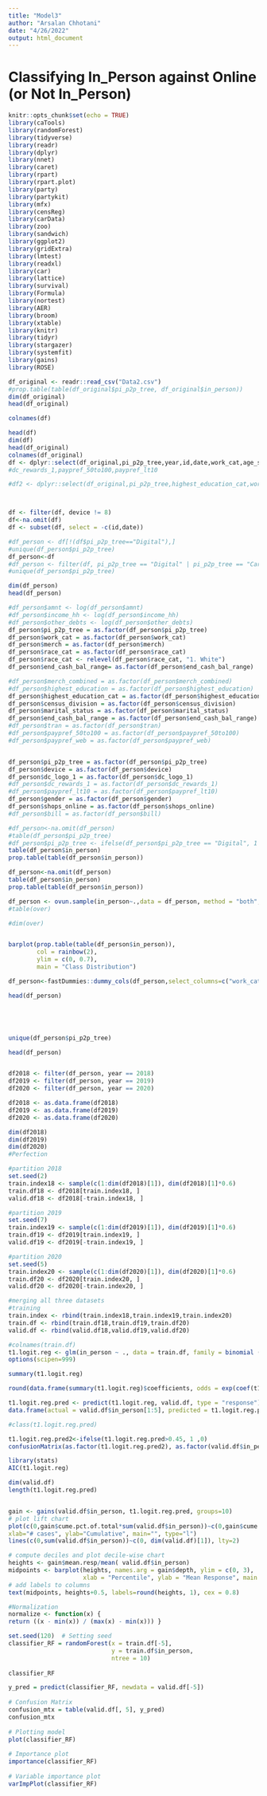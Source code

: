 ---
title: "Model3"
author: "Arsalan Chhotani"
date: "4/26/2022"
output: html_document
---
# Classifying In_Person against Online (or Not In_Person)

```{r setup, include=TRUE}
knitr::opts_chunk$set(echo = TRUE)
library(caTools)
library(randomForest)
library(tidyverse)
library(readr)
library(dplyr)
library(nnet)
library(caret)
library(rpart)
library(rpart.plot)
library(party)
library(partykit)
library(mfx)
library(censReg)
library(carData)
library(zoo)
library(sandwich)
library(ggplot2)
library(gridExtra)
library(lmtest)
library(readxl)
library(car)
library(lattice)
library(survival)
library(Formula)
library(nortest)
library(AER)
library(broom)
library(xtable)
library(knitr)
library(tidyr)
library(stargazer)
library(systemfit)
library(gains)
library(ROSE)
```

```{r}
df_original <- readr::read_csv("Data2.csv")
#prop.table(table(df_original$pi_p2p_tree, df_original$in_person))
dim(df_original)
head(df_original)

colnames(df)

head(df)
dim(df)
head(df_original)
colnames(df_original)
df <- dplyr::select(df_original,pi_p2p_tree,year,id,date,work_cat,age_sq,amnt,in_person,race_cat,merch,census_division,highest_education_cat,gender,marital_status,other_assets,device,end_cash_bal_range,dc_logo_1,e_exp_cover,shops_online,hh_size,income_hh)
#dc_rewards_1,paypref_50to100,paypref_lt10

#df2 <- dplyr::select(df_original,pi_p2p_tree,highest_education_cat,work_cat,race_cat,merch_combined,marital_status_cat,pi_cat,end_cash_bal_range,age_sq,gender_cat,age_gen,age_cat,census_division_cat,age,amnt,amnt_orig,bill,cc_chip_1,cc_rewards_1,cc_type_1,census_division,checker,chk_bal,chk_bal_time,date,dc_logo_1,dc_num,dc_rewards_1,denom_1_end,denom_1_stored,denom_10_end,denom_10_stored,denom_100_end,denom_100_stored,denom_2_end,denom_2_stored,denom_20_end,denom_20_stored,denom_5_end,denom_5_stored,denom_50_end,denom_50_stored,device,diary_day,`diary_day-1`,discount,dow_weight,e_exp_cc,e_exp_chk,e_exp_chk_saved,e_exp_cover,e_exp_csh,e_exp_csh_saved,e_exp_fam,e_exp_heloc,e_exp_od,e_exp_pawn,e_exp_payday,e_exp_prepaid,e_exp_prepaid_saved,e_exp_sav,e_exp_sav_saved,e_exp_tot_saved,end_cash_bal,gender,hh_size,highest_education,hispaniclatino,home_debt,id,home_value,homeowner,in_person,inc_alimony,inc_child,inc_gov,inc_intdiv,inc_rent,inc_retempl,inc_retsav,inc_self,inc_ss,inc_wage,inc_wage_freq,income,income_hh,interest_level,last_income_date,login_date,marital_status,merch,merch_orig,module,next_income_date,other_assets,other_debts,payee,payment,paypref_100plus,paypref_10to25,paypref_25to50,paypref_50to100,paypref_b1,paypref_b1_why,paypref_b2,paypref_b2_why,paypref_lt10,paypref_nb1,paypref_nb1_why,paypref_nb2,paypref_nb2_why,paypref_web,paypref_web_why,pi,pi_orig,scpc_date,shops_online,time,tran,traveled,work_occupation,year)



df <- filter(df, device != 8)
df<-na.omit(df)
df <- subset(df, select = -c(id,date))

#df_person <- df[!(df$pi_p2p_tree=="Digital"),]
#unique(df_person$pi_p2p_tree)
df_person<-df
#df_person <- filter(df, pi_p2p_tree == "Digital" | pi_p2p_tree == "Cards")
#unique(df_person$pi_p2p_tree)

dim(df_person)
head(df_person)

#df_person$amnt <- log(df_person$amnt)
#df_person$income_hh <- log(df_person$income_hh)
#df_person$other_debts <- log(df_person$other_debts)
df_person$pi_p2p_tree = as.factor(df_person$pi_p2p_tree)
df_person$work_cat = as.factor(df_person$work_cat)
df_person$merch = as.factor(df_person$merch)
df_person$race_cat = as.factor(df_person$race_cat)
df_person$race_cat <- relevel(df_person$race_cat, "1. White")
df_person$end_cash_bal_range= as.factor(df_person$end_cash_bal_range)

#df_person$merch_combined = as.factor(df_person$merch_combined)
#df_person$highest_education = as.factor(df_person$highest_education)
df_person$highest_education_cat = as.factor(df_person$highest_education_cat)
df_person$census_division = as.factor(df_person$census_division)
df_person$marital_status = as.factor(df_person$marital_status)
df_person$end_cash_bal_range = as.factor(df_person$end_cash_bal_range)
#df_person$tran = as.factor(df_person$tran)
#df_person$paypref_50to100 = as.factor(df_person$paypref_50to100)
#df_person$paypref_web = as.factor(df_person$paypref_web)


df_person$pi_p2p_tree = as.factor(df_person$pi_p2p_tree)
df_person$device = as.factor(df_person$device)
df_person$dc_logo_1 = as.factor(df_person$dc_logo_1)
#df_person$dc_rewards_1 = as.factor(df_person$dc_rewards_1)
#df_person$paypref_lt10 = as.factor(df_person$paypref_lt10)
df_person$gender = as.factor(df_person$gender)
df_person$shops_online = as.factor(df_person$shops_online)
#df_person$bill = as.factor(df_person$bill)
```

```{r}

#df_person<-na.omit(df_person)
#table(df_person$pi_p2p_tree)
#df_person$pi_p2p_tree <- ifelse(df_person$pi_p2p_tree == "Digital", 1 ,0)
table(df_person$in_person)
prop.table(table(df_person$in_person))

df_person<-na.omit(df_person)
table(df_person$in_person)
prop.table(table(df_person$in_person))

df_person <- ovun.sample(in_person~.,data = df_person, method = "both", p = 0.5)$data
#table(over)

#dim(over)


barplot(prop.table(table(df_person$in_person)),
        col = rainbow(2),
        ylim = c(0, 0.7),
        main = "Class Distribution")

```

```{r}
df_person<-fastDummies::dummy_cols(df_person,select_columns=c("work_cat","census_division","marital_status_cat","end_cash_bal_range","merch","race_cat","highest_education_cat","tran","paypref_50to100","paypref_web","device"),remove_selected_columns = T, remove_first_dummy = T)

head(df_person)





unique(df_person$pi_p2p_tree)

head(df_person)


df2018 <- filter(df_person, year == 2018)
df2019 <- filter(df_person, year == 2019)
df2020 <- filter(df_person, year == 2020)

df2018 <- as.data.frame(df2018)
df2019 <- as.data.frame(df2019)
df2020 <- as.data.frame(df2020)

dim(df2018)
dim(df2019)
dim(df2020)
#Perfection

#partition 2018
set.seed(2)
train.index18 <- sample(c(1:dim(df2018)[1]), dim(df2018)[1]*0.6)
train.df18 <- df2018[train.index18, ]
valid.df18 <- df2018[-train.index18, ]

#partition 2019
set.seed(7)
train.index19 <- sample(c(1:dim(df2019)[1]), dim(df2019)[1]*0.6)
train.df19 <- df2019[train.index19, ]
valid.df19 <- df2019[-train.index19, ]

#partition 2020
set.seed(5)
train.index20 <- sample(c(1:dim(df2020)[1]), dim(df2020)[1]*0.6)
train.df20 <- df2020[train.index20, ]
valid.df20 <- df2020[-train.index20, ]

#merging all three datasets
#training
train.index <- rbind(train.index18,train.index19,train.index20)
train.df <- rbind(train.df18,train.df19,train.df20)
valid.df <- rbind(valid.df18,valid.df19,valid.df20)

```


```{r}
#colnames(train.df)
t1.logit.reg <- glm(in_person ~ ., data = train.df, family = binomial (link = "logit"))
options(scipen=999)
```

```{r}
summary(t1.logit.reg)
```

```{r}
round(data.frame(summary(t1.logit.reg)$coefficients, odds = exp(coef(t1.logit.reg))),5)
```

```{r}
t1.logit.reg.pred <- predict(t1.logit.reg, valid.df, type = "response")
data.frame(actual = valid.df$in_person[1:5], predicted = t1.logit.reg.pred[1:5])

#class(t1.logit.reg.pred)

t1.logit.reg.pred2<-ifelse(t1.logit.reg.pred>0.45, 1 ,0)
confusionMatrix(as.factor(t1.logit.reg.pred2), as.factor(valid.df$in_person),positive='1')
```
```{r}
library(stats)
AIC(t1.logit.reg)


```

```{r}
dim(valid.df)
length(t1.logit.reg.pred)


gain <- gains(valid.df$in_person, t1.logit.reg.pred, groups=10)
# plot lift chart
plot(c(0,gain$cume.pct.of.total*sum(valid.df$in_person))~c(0,gain$cume.obs),
xlab="# cases", ylab="Cumulative", main="", type="l")
lines(c(0,sum(valid.df$in_person))~c(0, dim(valid.df)[1]), lty=2)
```

```{r}
# compute deciles and plot decile-wise chart
heights <- gain$mean.resp/mean( valid.df$in_person)
midpoints <- barplot(heights, names.arg = gain$depth, ylim = c(0, 3),
                     xlab = "Percentile", ylab = "Mean Response", main = "Decile-wise lift chart")
# add labels to columns
text(midpoints, heights+0.5, labels=round(heights, 1), cex = 0.8)
```
```{r}
#Normalization
normalize <- function(x) {
return ((x - min(x)) / (max(x) - min(x))) }

```

```{r}

set.seed(120)  # Setting seed
classifier_RF = randomForest(x = train.df[-5],
                             y = train.df$in_person,
                             ntree = 10)
  
classifier_RF

y_pred = predict(classifier_RF, newdata = valid.df[-5])
  
# Confusion Matrix
confusion_mtx = table(valid.df[, 5], y_pred)
confusion_mtx
  
# Plotting model
plot(classifier_RF)
  
# Importance plot
importance(classifier_RF)
  
# Variable importance plot
varImpPlot(classifier_RF)


```




